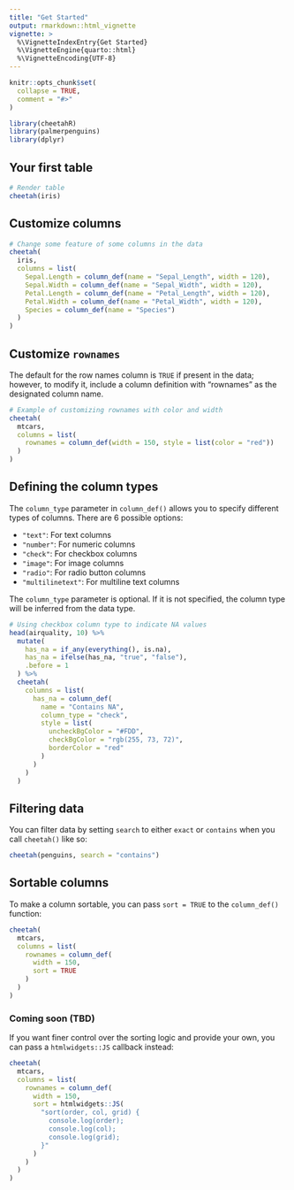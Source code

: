 ```yaml
---
title: "Get Started"
output: rmarkdown::html_vignette
vignette: >
  %\VignetteIndexEntry{Get Started}
  %\VignetteEngine{quarto::html}
  %\VignetteEncoding{UTF-8}
---
```


```r
knitr::opts_chunk$set(
  collapse = TRUE,
  comment = "#>"
)
```

```r
library(cheetahR)
library(palmerpenguins)
library(dplyr)
```

## Your first table

```r
# Render table
cheetah(iris)
```

## Customize columns

```r
# Change some feature of some columns in the data
cheetah(
  iris,
  columns = list(
    Sepal.Length = column_def(name = "Sepal_Length", width = 120),
    Sepal.Width = column_def(name = "Sepal_Width", width = 120),
    Petal.Length = column_def(name = "Petal_Length", width = 120),
    Petal.Width = column_def(name = "Petal_Width", width = 120),
    Species = column_def(name = "Species")
  )
)
```

## Customize `rownames`

The default for the row names column is `TRUE` if present in the data; however, to modify it, include a column definition with "rownames" as the designated column name.

```r
# Example of customizing rownames with color and width
cheetah(
  mtcars,
  columns = list(
    rownames = column_def(width = 150, style = list(color = "red"))
  )
)
```

## Defining the column types

The `column_type` parameter in `column_def()` allows you to specify different types of columns. There are 6 possible options:

- `"text"`: For text columns
- `"number"`: For numeric columns
- `"check"`: For checkbox columns
- `"image"`: For image columns
- `"radio"`: For radio button columns
- `"multilinetext"`: For multiline text columns

The `column_type` parameter is optional. If it is not specified, the column type will be inferred from the data type.

```r
# Using checkbox column type to indicate NA values
head(airquality, 10) %>%
  mutate(
    has_na = if_any(everything(), is.na),
    has_na = ifelse(has_na, "true", "false"),
    .before = 1
  ) %>%
  cheetah(
    columns = list(
      has_na = column_def(
        name = "Contains NA",
        column_type = "check",
        style = list(
          uncheckBgColor = "#FDD",
          checkBgColor = "rgb(255, 73, 72)",
          borderColor = "red"
        )
      )
    )
  )
```

## Filtering data

You can filter data by setting `search` to either `exact` or `contains` when you call `cheetah()` like so:

```r
cheetah(penguins, search = "contains")
```

## Sortable columns

To make a column sortable, you can pass `sort = TRUE` to the `column_def()` function:

```r
cheetah(
  mtcars,
  columns = list(
    rownames = column_def(
      width = 150,
      sort = TRUE
    )
  )
)
```

### Coming soon (TBD)

If you want finer control over the sorting logic and provide your own, you can pass a `htmlwidgets::JS` callback instead:

```r
cheetah(
  mtcars,
  columns = list(
    rownames = column_def(
      width = 150,
      sort = htmlwidgets::JS(
        "sort(order, col, grid) {
          console.log(order);
          console.log(col);
          console.log(grid);
        }"
      )
    )
  )
)
```
